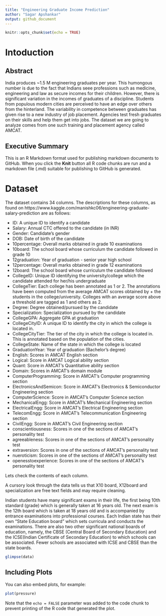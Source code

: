 ```yaml
---
title: "Engineering Graduate Income Prediction"
author: "Sagar Apshankar"
output: github_document
---
```


```r
knitr::opts_chunk$set(echo = TRUE)
```

# Intoduction

## Abstract
India produces ~1.5 M engineering graduates per year. This humongous number is due to the fact that Indians seee professions such as medicine, engineering and law as secure incomes for their children. However, there is significant variation in the incomes of graduates of a discipline. Students from populous modern cities are perceived to have an edge over others from the hinterland. The variability in competence between graduates has given rise to a new industry of job placement. Agencies test fresh graduates on their skills and help them get into jobs. The dataset we are going to analyze comes from one such training and placement agency called AMCAT.



## Executive Summary

This is an R Markdown format used for publishing markdown documents to GitHub. When you click the **Knit** button all R code chunks are run and a markdown file (.md) suitable for publishing to GitHub is generated.

# Dataset

The dataset contains 34 columns. The descriptions for these columns, as found on https://www.kaggle.com/manishkc06/engineering-graduate-salary-prediction are as follows:

+ ID: A unique ID to identify a candidate
+ Salary: Annual CTC offered to the candidate (in INR)
+ Gender: Candidate's gender
+ DOB: Date of birth of the candidate
+ 10percentage: Overall marks obtained in grade 10 examinations
+ 10board: The school board whose curriculum the candidate followed in grade 10
+ 12graduation: Year of graduation - senior year high school
+ 12percentage: Overall marks obtained in grade 12 examinations
+ 12board: The school board whose curriculum the candidate followed
+ CollegeID: Unique ID identifying the university/college which the candidate attended for her/his undergraduate
+ CollegeTier: Each college has been annotated as 1 or 2. The annotations have been computed from the average AMCAT scores obtained by + the students in the college/university. Colleges with an average score above a threshold are tagged as 1 and others as 2.
+ Degree: Degree obtained/pursued by the candidate
+ Specialization: Specialization pursued by the candidate
+ CollegeGPA: Aggregate GPA at graduation
+ CollegeCityID: A unique ID to identify the city in which the college is located in.
+ CollegeCityTier: The tier of the city in which the college is located in. This is annotated based on the population of the cities.
+ CollegeState: Name of the state in which the college is located
+ GraduationYear: Year of graduation (Bachelor's degree)
+ English: Scores in AMCAT English section
+ Logical: Score in AMCAT Logical ability section
+ Quant: Score in AMCAT's Quantitative ability section
+ Domain: Scores in AMCAT's domain module
+ ComputerProgramming: Score in AMCAT's Computer programming section
+ ElectronicsAndSemicon: Score in AMCAT's Electronics & Semiconductor Engineering section
+ ComputerScience: Score in AMCAT's Computer Science section
+ MechanicalEngg: Score in AMCAT's Mechanical Engineering section
+ ElectricalEngg: Score in AMCAT's Electrical Engineering section
+ TelecomEngg: Score in AMCAT's Telecommunication Engineering section
+ CivilEngg: Score in AMCAT's Civil Engineering section
+ conscientiousness: Scores in one of the sections of AMCAT's personality test
+ agreeableness: Scores in one of the sections of AMCAT's personality test
+ extraversion: Scores in one of the sections of AMCAT's personality test
+ nueroticism: Scores in one of the sections of AMCAT's personality test
+ openesstoexperience: Scores in one of the sections of AMCAT's personality test

Lets check the contents of each column.

A cursory look through the data tells us that X10 board, X12board and specialization are free text fields and may require cleaning.

Indian students have many significant exams in their life, the first being 10th standard (grade) which is generally taken at 16 years old. The next exam is the 12th board which is taken at 18 years old and is accompanied by entrance examinations into professional courses. Each Indian state has their own "State Education board" which sets curricula and conducts the examinations. There are also two other significant national boards of education, namely, the CBSE (Central Board of Secondary Education) and the ICSE(Indian Certificate of Secondary Education) to which schools can be associated. Fewer schools are associated with ICSE and CBSE than the state boards. 

```r
glimpse(data)
```



## Including Plots

You can also embed plots, for example:

```r
plot(pressure)
```

Note that the `echo = FALSE` parameter was added to the code chunk to prevent printing of the R code that generated the plot.
